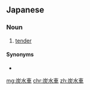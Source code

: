 ==Japanese==
{{ja-kanjitab|たん|すい|しゃ|yomi=on}}

===Noun===
{{ja-noun|たんすいしゃ}}

# [[tender]] {{gloss|fuel-carrying railroad car}}

====Synonyms====
* {{ja-r|テンダー}}

[[mg:炭水車]]
[[chr:炭水車]]
[[zh:炭水車]]